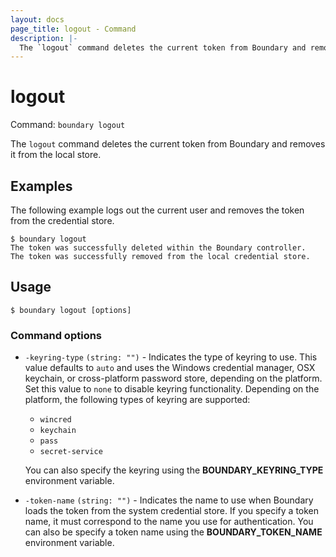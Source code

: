 ```yaml
---
layout: docs
page_title: logout - Command
description: |-
  The `logout` command deletes the current token from Boundary and removes it from the local store.
---
```


# logout

Command: `boundary logout`

The `logout` command deletes the current token from Boundary and removes it from the local store.

## Examples

The following example logs out the current user and removes the token from the credential store.

```shell-session
$ boundary logout
The token was successfully deleted within the Boundary controller.
The token was successfully removed from the local credential store.
```

## Usage

<CodeBlockConfig hideClipboard>

```shell-session
$ boundary logout [options]
```

</CodeBlockConfig>


### Command options

- `-keyring-type` `(string: "")` - Indicates the type of keyring to use.
   This value defaults to `auto` and uses the Windows credential manager, OSX keychain, or
   cross-platform password store, depending on the platform.
   Set this value to `none` to disable keyring functionality.
   Depending on the platform, the following types of keyring are supported:

   - `wincred`
   - `keychain`
   - `pass`
   - `secret-service`

   You can also specify the keyring using the **BOUNDARY_KEYRING_TYPE** environment
   variable.

- `-token-name` `(string: "")` - Indicates the name to use when Boundary loads the token from the system credential store.
   If you specify a token name, it must correspond to the name you use for authentication.
   You can also be specify a token name using the **BOUNDARY_TOKEN_NAME** environment variable.